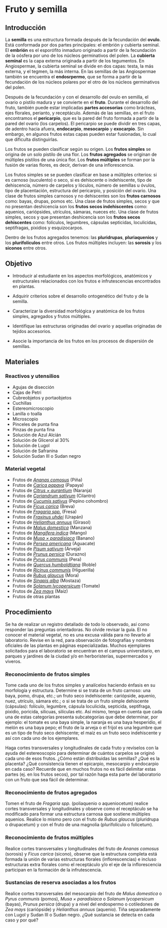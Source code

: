 # Fruto y semilla

## Introducción

La **semilla** es una estructura formada después de la fecundación del **ovulo**. Está conformada por dos partes principales: el embrión y cubierta seminal. El **embrión** es el esporófito inmaduro originado a partir de la fecundación de la oósfera por uno de los núcleos germinativos del polen. La **cubierta seminal** es la capa externa originada a partir de los tegumentos. En Angiospermae, la cubierta seminal se divide en dos capas: testa, la más externa, y el tegmen, la más interna. En las semillas de las Angiospermae también se encuentra el **endosrpermo**, que se forma a partir de la fecundación de los núcleos polares por el otro de los núcleos germinativos del polen. 

Después de la fecundación y con el desarrollo del ovulo en semilla, el ovario o pistilo madura y se convierte en el **fruto**. Durante el desarrollo del fruto, también puede estar implicadas **partes accesorias** como brácteas, ejes florales, perianto, y receptáculo. Además de las semillas, en el fruto encontramos el **pericarpio**, que es la pared del fruto formada a partir de la pared del ovario (los carpelos). El pericarpio se puede dividir en tres capas, de adentro hacia afuera,  **endocarpio**, **mesocarpio** y **exocarpio**. Sin embargo, en algunos frutos estas capas pueden estar fusionadas, lo cual que dificulta distinguirlas.

Los frutos se pueden clasificar según su origen. Los **frutos simples** se origina de un solo pistilo de una flor. Los **frutos agregados** se originan de múltiples pistilos de una única flor. Los **frutos múltiples** se forman por la fusión de varias flores, es decir, derivan de una inflorescencia.

Los frutos simples se se pueden clasificar en base a múltiples criterios: si es carnoso (suculento) o seco, si es dehiscente o indehiscente, tipo de dehiscencia, número de carpelos y lóculos, número de semillas u óvulos, tipo de placentación, estructura del pericarpio, y posición del ovario. Una clase de frutos simples carnosos y no dehiscentes son los **frutos carnosos** como: bayas, drupas, pomos etc. Una clase de frutos simples, secos y que no presentan deshicencía son los **frutos secos indehiscentes** como: aquenios, cariópsides, utrículos, sámaras, nueces etc. Una clase de frutos simples, secos y que presentan deshicencía son los **frutos secos dehiscentes** como: folículos, legumbres, cápsulas septicidas, loculicidas, septifragas, pixidios y esquizocarpos. 

Dentro de los frutos agregados tenemos: las **pluridrupas**, **pluriaquenios** y los **plurifolículos** entre otros. Los frutos múltiples incluyen: las **sorosis** y los **siconos** entre otros.

## Objetivo

-   Introducir al estudiante en los aspectos morfológicos, anatómicos y estructurales relacionados con los frutos e infrutescencias encontrados en plantas.

-   Adquirir criterios sobre el desarrollo ontogenético del fruto y de la semilla.

-   Caracterizar la diversidad morfológica y anatómica de los frutos simples, agregados y frutos múltiples.

-   Identifique las estructuras originadas del ovario y aquellas originadas de tejidos accesorios.

-   Asocie la importancia de los frutos en los procesos de dispersión de semillas.

## Materiales

### Reactivos y utensilios

-   Agujas de disección
-   Cajas de Petri
-   Cubreobjetos y portaobjetos
-   Cuchillas
-   Estereomicroscopio
-   Lanilla o toalla
-   Microscopio
-   Pinceles de punta fina
-   Pinzas de punta fina
-   Solución de Azul Alcián
-   Solución de Glicerol al 30%
-   Solución de Lugol
-   Solución de Safranina
-   Solución Sudan III o Sudan negro

### Material vegetal

-   Frutos de [*Ananas comosus*](https://tropicos.org/name/4300877) (Piña)
-   Frutos de [*Carica papaya*](https://tropicos.org/name/6100032) (Papaya)
-   Frutos de [*Citrus × aurantium*](https://tropicos.org/name/50100635) (Naranja)
-   Frutos de [*Coriandrum sativum*](https://tropicos.org/name/1700064) (Cilantro)
-   Frutos de [*Cucumis sativus*](https://tropicos.org/name/9200572) (Pepino cohombro)
-   Frutos de [*Ficus carica*](https://tropicos.org/name/21302044) (Breva)
-   Frutos de [*Fragaria spp.*](https://tropicos.org/name/40010679) (Fresa)
-   Frutos de [*Fraxinus uhdei*](https://tropicos.org/name/23000317) (Urapán)
-   Frutos de [*Helianthus annuus*](https://tropicos.org/name/2700851) (Girasol)
-   Frutos de [*Malus domestica*](https://tropicos.org/name/27804420) (Manzana)
-   Frutos de [*Mangifera indica*](https://tropicos.org/name/1300071) (Mango)
-   Frutos de [*Musa × paradisiaca*](https://tropicos.org/name/21500456) (Banano)
-   Frutos de [*Persea americana*](https://tropicos.org/name/17801262) (Aguacate)
-   Frutos de [*Pisum sativum*](https://tropicos.org/name/13031856) (Arveja)
-   Frutos de [*Prunus persica*](https://tropicos.org/name/27801115) (Durazno)
-   Frutos de [*Pyrus communis*](https://tropicos.org/name/27800339) (Pera)
-   Frutos de [*Quercus humboldtiana*](https://tropicos.org/name/13100165) (Roble)
-   Frutos de [*Ricinus communis*](https://tropicos.org/name/12800093) (Higuerilla)
-   Frutos de [*Rubus glaucus*](https://tropicos.org/name/27801643) (Mora) <!-- posiblemente ya sea Rubus eriocarpus https://tropicos.org/name/27801752 -->
-   Frutos de [*Sinapis alba*](https://tropicos.org/name/4100251) (Mostaza)
-   Frutos de [*Solanum lycopersicum*](https://tropicos.org/name/29605838) (Tomate)
-   Frutos de [*Zea mays*](https://tropicos.org/name/25510055) (Maíz)
-   Frutos de otras plantas

## Procedimiento

Se ha de realizar un registro detallado de todo lo observado, así como responder las preguntas orientadoras. No olvide revisar la guía. El no conocer el material vegetal, no es una excusa válida para no llevarlo al laboratorio. Revise en la red, para observación de fotografías y nombres oficiales de las plantas en páginas especializadas. Muchos ejemplares solicitados para el laboratorio se encuentran en el campus universitario, en parques y jardines de la ciudad y/o en herboristerías, supermercados y viveros.

### Reconocimiento de frutos simples

Tome cada uno de los frutos simples y analícelos haciendo énfasis en su morfología y estructura. Determine si se trata de un fruto carnoso: una baya, pomo, drupa, etc.; un fruto seco indehiscente: cariópside, aquenio, nuez, utrículo, sámara etc.; o si se trata de un fruto simple dehiscente (cápsulas): folículo, legumbre, cápsula loculicida, septicida, septifraga, pixidio, poricida, silicuas, silículas etc. Así mismo, tenga en cuenta que cada una de estas categorías presenta subcategorías que debe determinar, por ejemplo: el tomate es una baya simple, la naranja es una baya hesperidio, el melón es una baya pepo; el fruto de la arveja o el frijol es una legumbre que es un tipo de fruto seco dehiscente; el maíz es un fruto seco indehiscente y así con cada uno de los ejemplares. 

Haga cortes transversales y longitudinales de cada fruto y revíselos con la ayuda del estereoscopio para determinar de cuántos carpelos se originó cada uno de esos frutos. ¿Cómo están distribuidas las semillas? ¿Qué es la placenta? ¿Qué consistencia tienen el epicarpio, mesocarpio y endocarpio en cada caso? Recuerde que en muchos frutos no es fácil delimitar estas partes (ej. en los frutos secos), por tal razón haga esta parte del laboratorio con un fruto que sea fácil de determinar.

### Reconocimiento de frutos agregados

Tomen el fruto de *Fragaria spp.* (poliaquenio o aqueniocetum) realice cortes transversales y longitudinales y observe como el receptáculo se ha modificado para formar una estructura carnosa que sostiene múltiples aquenios. Realice lo mismo pero con el fruto de *Rubus glaucus* (pluridrupa o drupacetum) y con el fruto de una magnolia (plurifolículo o folicetum).

### Reconocimiento de frutos múltiples

Realice cortes transversales y longitudinales del fruto de *Ananas comosus* (sorosis) y *Ficus carica* (sicono), observe que la estructura completa está formada la unión de varias estructuras florales (inflorescencias) e incluso estructuras extra florales como el receptáculo y/o el eje de la inflorescencia participan en la formación de la infrutescencia.

### Sustancias de reserva asociadas a los frutos

Realice cortes transversales del mesocarpio del fruto de *Malus domestica* o *Pyrus communis* (pomos), *Musa × paradisiaca* o *Solanum lycopersicum* (bayas), *Prunus persica* (drupa) y a nivel del endospermo o cotiledones de *Zea mays* (cariópside) y *Helianthus annuus* (aquenio). Tiña separadamente con Lugol y Sudan III o Sudan negro. ¿Qué sustancia se detecta en cada caso y por qué?
